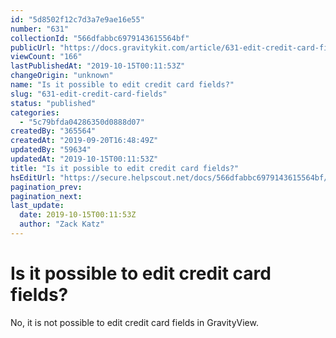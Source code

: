 ```yaml
---
id: "5d8502f12c7d3a7e9ae16e55"
number: "631"
collectionId: "566dfabbc6979143615564bf"
publicUrl: "https://docs.gravitykit.com/article/631-edit-credit-card-fields"
viewCount: "166"
lastPublishedAt: "2019-10-15T00:11:53Z"
changeOrigin: "unknown"
name: "Is it possible to edit credit card fields?"
slug: "631-edit-credit-card-fields"
status: "published"
categories: 
  - "5c79bfda04286350d0888d07"
createdBy: "365564"
createdAt: "2019-09-20T16:48:49Z"
updatedBy: "59634"
updatedAt: "2019-10-15T00:11:53Z"
title: "Is it possible to edit credit card fields?"
hsEditUrl: "https://secure.helpscout.net/docs/566dfabbc6979143615564bf/article/5d8502f12c7d3a7e9ae16e55"
pagination_prev: 
pagination_next: 
last_update:
  date: 2019-10-15T00:11:53Z
  author: "Zack Katz"
---
```


# Is it possible to edit credit card fields?

No, it is not possible to edit credit card fields in GravityView.